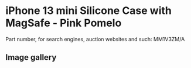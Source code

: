 
# iPhone 13 mini Silicone Case with MagSafe - Pink Pomelo

Part number, for search engines, auction websites and such: MM1V3ZM/A

## Image gallery

<div style={{ width: '100%', maxWidth: '768px' }}>
<GalleryComponent
    images={[
      {
        original: "/everysource/MM1V3.webp",
        thumbnail: "/everypreview/MM1V3.webp",
      },
      {
        original: "/everysource/MM1V3_AV1.webp",
        thumbnail: "/everypreview/MM1V3_AV1.webp",
      },
      {
        original: "/everysource/MM1V3_AV2.webp",
        thumbnail: "/everypreview/MM1V3_AV2.webp",
      },
      {
        original: "/everysource/MM1V3_AV3.webp",
        thumbnail: "/everypreview/MM1V3_AV3.webp",
      },
      {
        original: "/everysource/MM1V3_AV4.webp",
        thumbnail: "/everypreview/MM1V3_AV4.webp",
      }
    ]}
  />
</div>